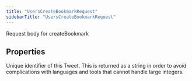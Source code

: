 ```yaml
---
title: "UsersCreateBookmarkRequest"
sidebarTitle: "UsersCreateBookmarkRequest"
---
```


Request body for createBookmark

## Properties

<ResponseField name="tweetId" type="string">
Unique identifier of this Tweet. This is returned as a string in order to avoid complications with languages and tools that cannot handle large integers.
</ResponseField>



